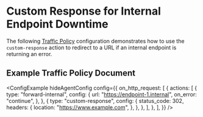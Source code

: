 
# Custom Response for Internal Endpoint Downtime

The following [Traffic Policy](/docs/traffic-policy/)
configuration demonstrates how to use the `custom-response` action to redirect to a URL if an internal endpoint is returning an error.

## Example Traffic Policy Document

<ConfigExample
	hideAgentConfig
	config={{
		on_http_request: [
			{
				actions: [
					{
						type: "forward-internal",
						config: {
							url: "https://endpoint-1.internal",
							on_error: "continue",
						},
					},
					{
						type: "custom-response",
						config: {
							status_code: 302,
							headers: {
								location: "https://www.example.com",
							},
						},
					},
				],
			},
		],
	}}
/>
